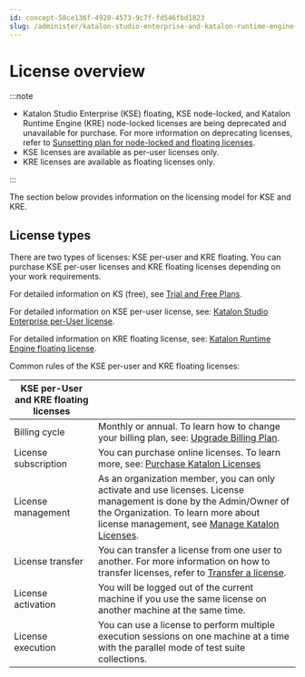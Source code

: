 ```yaml
---
id: concept-58ce136f-4920-4573-9c7f-fd546fbd1823
slug: /administer/katalon-studio-enterprise-and-katalon-runtime-engine-license/license-overview
---
```


# License overview


:::note

-   Katalon Studio Enterprise \(KSE\) floating, KSE node-locked, and Katalon Runtime Engine \(KRE\) node-locked licenses are being deprecated and unavailable for purchase. For more information on deprecating licenses, refer to [Sunsetting plan for node-locked and floating licenses](/administer/katalon-studio-enterprise-and-katalon-runtime-engine-license/deprecation-of-node-locked-and-floating-license-models).
-   KSE licenses are available as per-user licenses only.
-   KRE licenses are available as floating licenses only.

:::

The section below provides information on the licensing model for KSE and KRE.

## License types

There are two types of licenses: KSE per-user and KRE floating. You can purchase KSE per-user licenses and KRE floating licenses depending on your work requirements.

For detailed information on KS \(free\), see [Trial and Free Plans](/administer/katalon-studio-enterprise-and-katalon-runtime-engine-license/trial-and-free-plans).

For detailed information on KSE per-user license, see: [Katalon Studio Enterprise per-User license](/administer/katalon-studio-enterprise-and-katalon-runtime-engine-license/katalon-studio-enterprise-per-user-license).

For detailed information on KRE floating license, see: [Katalon Runtime Engine floating license](/administer/katalon-studio-enterprise-and-katalon-runtime-engine-license/katalon-runtime-engine-floating-license).

Common rules of the KSE per-user and KRE floating licenses:

<table><tr><th>KSE per-User and KRE floating licenses</th></tr><tbody><tr><td>Billing cycle</td><td>Monthly or annual. To learn how to change your billing plan, see: <a href="/administer/administration-tasks/subscription-management/katalon-studio-enterprise-and-katalon-runtime-engine-license/upgrade-billing-plan-of-licenses" >Upgrade Billing Plan</a>.</td></tr><tr><td>License subscription</td><td>You can purchase online licenses. To learn more, see: <a href="/administer/administration-tasks/subscription-management/katalon-studio-enterprise-and-katalon-runtime-engine-license/purchase-katalon-studio-and-katalon-runtime-engine-licenses" >Purchase Katalon Licenses</a></td></tr><tr><td>License management</td><td>As an organization member, you can only activate and use licenses. License management is done by the Admin/Owner of the Organization. To learn more about license management, see <a href="/administer/administration-tasks/license-management/manage-katalon-licenses" >Manage Katalon Licenses</a>.</td></tr><tr><td>License transfer</td><td>You can transfer a license from one user to another. For more information on how to transfer licenses, refer to <a href="/administer/administration-tasks/license-management/manage-katalon-licenses#" >Transfer a license</a>.</td></tr><tr><td>License activation</td><td>You will be logged out of the current machine if you use the same license on another machine at the same time.</td></tr><tr><td>License execution</td><td>You can use a license to perform multiple execution sessions on one machine at a time with the parallel mode of test suite collections.</td></tr></tbody></table>